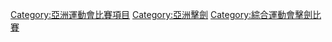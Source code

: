 [[Category:亞洲運動會比賽項目|Category:亞洲運動會比賽項目]]
[[Category:亞洲擊劍|Category:亞洲擊劍]]
[[Category:綜合運動會擊劍比賽|Category:綜合運動會擊劍比賽]]
